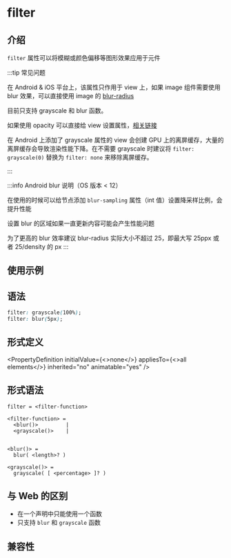 # filter

## 介绍

`filter` 属性可以将模糊或颜色偏移等图形效果应用于元件

:::tip 常见问题

在 Android & iOS 平台上，该属性只作用于 view 上，如果 image 组件需要使用 blur 效果，可以直接使用 image 的 [blur-radius](/api/elements/built-in/image.mdx#blur-radius)

目前只支持 grayscale 和 blur 函数。

如果使用 opacity 可以直接给 view 设置属性，[相关链接](./opacity.mdx)

在 Android 上添加了 grayscale 属性的 view 会创建 GPU 上的离屏缓存，大量的离屏缓存会导致渲染性能下降。在不需要 grayscale 时建议将 `filter: grayscale(0)` 替换为 `filter: none` 来移除离屏缓存。

:::

:::info Android blur 说明（OS 版本 \< 12）

在使用的时候可以给节点添加 `blur-sampling` 属性（int 值）设置降采样比例，会提升性能

设置 blur 的区域如果一直更新内容可能会产生性能问题

为了更高的 blur 效率建议 blur-radius 实际大小不超过 25，即最大写 25ppx 或者 25/density 的 px
:::

## 使用示例


<Go
  example="css-api"
  entry="src/filter"
  defaultFile="src/filter/App.tsx"
  img="https://lf-lynx.tiktok-cdns.com/obj/lynx-artifacts-oss-sg/lynx-website/assets/doc/css/filter.jpg"
  defaultEntryFile="dist/filter.lynx.bundle"
  entry="src/filter"
/>

## 语法

```css
filter: grayscale(100%);
filter: blur(5px);
```

## 形式定义


<PropertyDefinition
  initialValue={<>none</>}
  appliesTo={<>all elements</>}
  inherited="no"
  animatable="yes"
/>

## 形式语法

```
filter = <filter-function>

<filter-function> =
  <blur()>         |
  <grayscale()>    |


<blur()> =
  blur( <length>? )

<grayscale()> =
  grayscale( [ <percentage> ]? )

```

## 与 Web 的区别

- 在一个声明中只能使用一个函数
- 只支持 `blur` 和 `grayscale` 函数

## 兼容性


<LegacyCompatTable metadata="css/properties/filter" />
